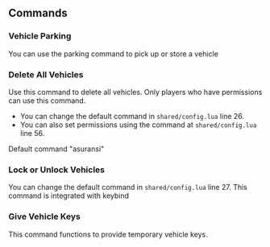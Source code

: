 ## Commands


### Vehicle Parking
You can use the parking command to pick up or store a vehicle

### Delete All Vehicles
Use this command to delete all vehicles. Only players who have permissions can use this command. 
- You can change the default command in `shared/config.lua` line 26.
- You can also set permissions using the command at `shared/config.lua` line 56.
<Callout type="info">
  <p>Default command "asuransi"</p>
</Callout>

### Lock or Unlock Vehicles
You can change the default command in `shared/config.lua` line 27.
This command is integrated with keybind

### Give Vehicle Keys
This command functions to provide temporary vehicle keys.